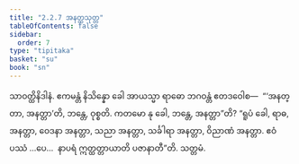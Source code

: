 ```yaml
---
title: "2.2.7 အနတ္တသုတ္တ"
tableOfContents: false
sidebar:
  order: 7
type: "tipitaka"
basket: "su"
book: "sn"
---
```



<DynamicBreadcrumb />

<Division number="176" book="sn" e="ch" v="18" p="305">

<Paragraph number="860" book="sn">
သာဝတ္ထိနိဒါနံ. ဧကမန္တံ နိသိန္နော ခေါ အာယသ္မာ ရာဓော ဘဂဝန္တံ ဧတဒဝေါစ—  “‘အနတ္တာ, အနတ္တာ’တိ, ဘန္တေ, ဝုစ္စတိ. ကတမော နု ခေါ, ဘန္တေ, အနတ္တာ”တိ? “ရူပံ ခေါ, ရာဓ, အနတ္တာ, ဝေဒနာ အနတ္တာ, သညာ အနတ္တာ, သင်္ခါရာ အနတ္တာ, ဝိညာဏံ အနတ္တာ. ဧဝံ ပဿံ …ပေ…  နာပရံ ဣတ္ထတ္တာယာတိ ပဇာနာတီ”တိ.

</Paragraph>
</Division>

<Paragraph number="861" type="center" book="sn">
သတ္တမံ.
</Paragraph>